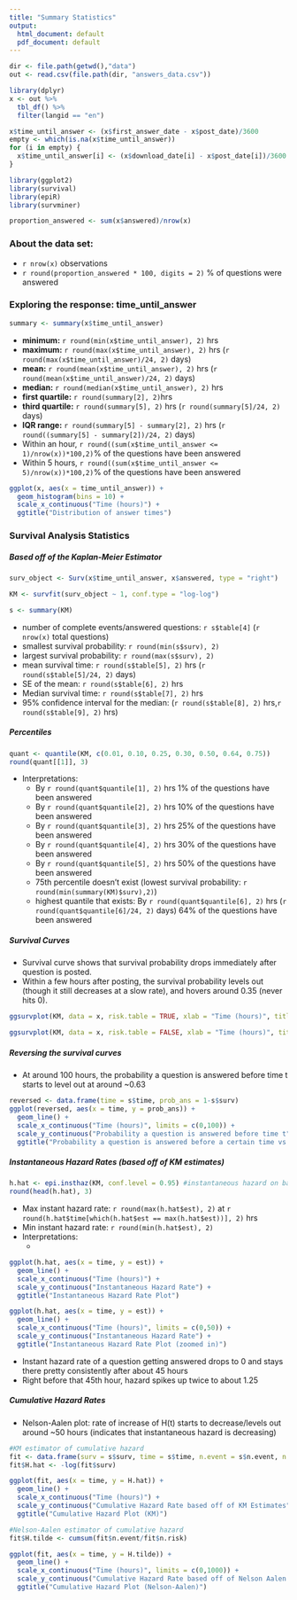```yaml
---
title: "Summary Statistics"
output:
  html_document: default
  pdf_document: default
---
```


```r
dir <- file.path(getwd(),"data")
out <- read.csv(file.path(dir, "answers_data.csv"))

library(dplyr)
x <- out %>% 
  tbl_df() %>%
  filter(langid == "en")

x$time_until_answer <- (x$first_answer_date - x$post_date)/3600
empty <- which(is.na(x$time_until_answer))
for (i in empty) {
  x$time_until_answer[i] <- (x$download_date[i] - x$post_date[i])/3600
}

library(ggplot2)
library(survival)
library(epiR)
library(survminer)

proportion_answered <- sum(x$answered)/nrow(x)
```

### About the data set:

* `r nrow(x)` observations
* `r round(proportion_answered * 100, digits = 2)` % of questions were answered 

### Exploring the response: time_until_answer

```r
summary <- summary(x$time_until_answer)
```

* **minimum:** `r round(min(x$time_until_answer), 2)` hrs
* **maximum:** `r round(max(x$time_until_answer), 2)` hrs (`r round(max(x$time_until_answer)/24, 2)` days)
* **mean:** `r round(mean(x$time_until_answer), 2)` hrs (`r round(mean(x$time_until_answer)/24, 2)` days)
* **median:** `r round(median(x$time_until_answer), 2)` hrs
* **first quartile:** `r round(summary[2], 2)`hrs
* **third quartile:** `r round(summary[5], 2)` hrs (`r round(summary[5]/24, 2)` days)
* **IQR range:** `r round(summary[5] - summary[2], 2)` hrs (`r round((summary[5] - summary[2])/24, 2)` days)
* Within an hour, `r round((sum(x$time_until_answer <= 1)/nrow(x))*100,2)`% of the questions have been answered
* Within 5 hours, `r round((sum(x$time_until_answer <= 5)/nrow(x))*100,2)`% of the questions have been answered

```r
ggplot(x, aes(x = time_until_answer)) + 
  geom_histogram(bins = 10) + 
  scale_x_continuous("Time (hours)") +
  ggtitle("Distribution of answer times")
```

### Survival Analysis Statistics

##### Based off of the Kaplan-Meier Estimator 
```r
surv_object <- Surv(x$time_until_answer, x$answered, type = "right")

KM <- survfit(surv_object ~ 1, conf.type = "log-log")

s <- summary(KM)
```

* number of complete events/answered questions: `r s$table[4]` (`r nrow(x)` total questions) 
* smallest survival probability: `r round(min(s$surv), 2)`
* largest survival probability: `r round(max(s$surv), 2)`
* mean survival time: `r round(s$table[5], 2)` hrs (`r round(s$table[5]/24, 2)` days)
* SE of the mean: `r round(s$table[6], 2)` hrs
* Median survival time: `r round(s$table[7], 2)` hrs
* 95% confidence interval for the median: (`r round(s$table[8], 2)` hrs,`r round(s$table[9], 2)` hrs)


##### Percentiles

```r
quant <- quantile(KM, c(0.01, 0.10, 0.25, 0.30, 0.50, 0.64, 0.75))
round(quant[[1]], 3)
```
* Interpretations:
    + By `r round(quant$quantile[1], 2)` hrs 1% of the questions have been answered
    + By `r round(quant$quantile[2], 2)` hrs 10% of the questions have been answered
    + By `r round(quant$quantile[3], 2)` hrs 25% of the questions have been answered
    + By `r round(quant$quantile[4], 2)` hrs 30% of the questions have been answered
    + By `r round(quant$quantile[5], 2)` hrs 50% of the questions have been answered
    + 75th percentile doesn't exist (lowest survival probability: `r round(min(summary(KM)$surv),2)`)
    + highest quantile that exists: By `r round(quant$quantile[6], 2)` hrs (`r round(quant$quantile[6]/24, 2)` days) 64% of the questions have been answered 


##### Survival Curves

* Survival curve shows that survival probability drops immediately after question is posted. 
* Within a few hours after posting, the survival probability levels out (though it still decreases at a slow rate), and hovers around 0.35 (never hits 0).

```r
ggsurvplot(KM, data = x, risk.table = TRUE, xlab = "Time (hours)", title = "KM Curve")
```


```r
ggsurvplot(KM, data = x, risk.table = FALSE, xlab = "Time (hours)", title = "KM Curve (zoomed in)", xlim = c(0,50), break.x.by = 10)
```


##### Reversing the survival curves

* At around 100 hours, the probability a question is answered before time t starts to level out at around ~0.63

```r
reversed <- data.frame(time = s$time, prob_ans = 1-s$surv)
ggplot(reversed, aes(x = time, y = prob_ans)) + 
  geom_line() + 
  scale_x_continuous("Time (hours)", limits = c(0,100)) + 
  scale_y_continuous("Probability a question is answered before time t") + 
  ggtitle("Probability a question is answered before a certain time vs. time (hours)")
```


##### Instantaneous Hazard Rates (based off of KM estimates)

```r
h.hat <- epi.insthaz(KM, conf.level = 0.95) #instantaneous hazard on basis of KM 
round(head(h.hat), 3)
```

* Max instant hazard rate: `r round(max(h.hat$est), 2)` at `r round(h.hat$time[which(h.hat$est == max(h.hat$est))], 2)` hrs 
* Min instant hazard rate: `r round(min(h.hat$est), 2)`
* Interpretations: 
    + 

```r
ggplot(h.hat, aes(x = time, y = est)) + 
  geom_line() + 
  scale_x_continuous("Time (hours)") + 
  scale_y_continuous("Instantaneous Hazard Rate") + 
  ggtitle("Instantaneous Hazard Rate Plot")

ggplot(h.hat, aes(x = time, y = est)) + 
  geom_line() + 
  scale_x_continuous("Time (hours)", limits = c(0,50)) + 
  scale_y_continuous("Instantaneous Hazard Rate") + 
  ggtitle("Instantaneous Hazard Rate Plot (zoomed in)")
```

* Instant hazard rate of a question getting answered drops to 0 and stays there pretty consistently after about 45 hours
* Right before that 45th hour, hazard spikes up twice to about 1.25


##### Cumulative Hazard Rates

* Nelson-Aalen plot: rate of increase of H(t) starts to decrease/levels out around ~50 hours (indicates that instantaneous hazard is decreasing)

```r
#KM estimator of cumulative hazard 
fit <- data.frame(surv = s$surv, time = s$time, n.event = s$n.event, n.risk = s$n.risk)
fit$H.hat <- -log(fit$surv)

ggplot(fit, aes(x = time, y = H.hat)) + 
  geom_line() + 
  scale_x_continuous("Time (hours)") + 
  scale_y_continuous("Cumulative Hazard Rate based off of KM Estimates") + 
  ggtitle("Cumulative Hazard Plot (KM)")

#Nelson-Aalen estimator of cumulative hazard
fit$H.tilde <- cumsum(fit$n.event/fit$n.risk)

ggplot(fit, aes(x = time, y = H.tilde)) +
  geom_line() +
  scale_x_continuous("Time (hours)", limits = c(0,1000)) +
  scale_y_continuous("Cumulative Hazard Rate based off of Nelson Aalen Type") + 
  ggtitle("Cumulative Hazard Plot (Nelson-Aalen)")
```

